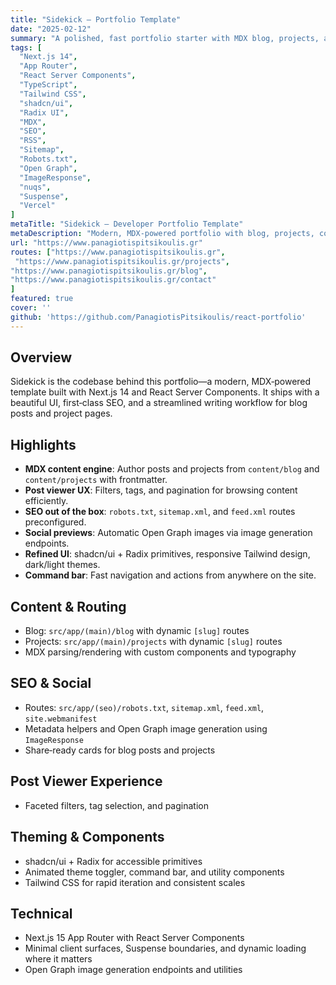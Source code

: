 ```yaml
---
title: "Sidekick — Portfolio Template"
date: "2025-02-12"
summary: "A polished, fast portfolio starter with MDX blog, projects, and first‑class SEO."
tags: [
  "Next.js 14",
  "App Router",
  "React Server Components",
  "TypeScript",
  "Tailwind CSS",
  "shadcn/ui",
  "Radix UI",
  "MDX",
  "SEO",
  "RSS",
  "Sitemap",
  "Robots.txt",
  "Open Graph",
  "ImageResponse",
  "nuqs",
  "Suspense",
  "Vercel"
]
metaTitle: "Sidekick — Developer Portfolio Template"
metaDescription: "Modern, MDX‑powered portfolio with blog, projects, command bar, and built‑in SEO."
url: "https://www.panagiotispitsikoulis.gr"
routes: ["https://www.panagiotispitsikoulis.gr",
 "https://www.panagiotispitsikoulis.gr/projects", 
"https://www.panagiotispitsikoulis.gr/blog", 
"https://www.panagiotispitsikoulis.gr/contact"
]
featured: true
cover: ''
github: 'https://github.com/PanagiotisPitsikoulis/react-portfolio'
---
```


## Overview

Sidekick is the codebase behind this portfolio—a modern, MDX‑powered template built with Next.js 14 and React Server Components. It ships with a beautiful UI, first‑class SEO, and a streamlined writing workflow for blog posts and project pages.

## Highlights

- **MDX content engine**: Author posts and projects from `content/blog` and `content/projects` with frontmatter.
- **Post viewer UX**: Filters, tags, and pagination for browsing content efficiently.
- **SEO out of the box**: `robots.txt`, `sitemap.xml`, and `feed.xml` routes preconfigured.
- **Social previews**: Automatic Open Graph images via image generation endpoints.
- **Refined UI**: shadcn/ui + Radix primitives, responsive Tailwind design, dark/light themes.
- **Command bar**: Fast navigation and actions from anywhere on the site.

## Content & Routing

- Blog: `src/app/(main)/blog` with dynamic `[slug]` routes
- Projects: `src/app/(main)/projects` with dynamic `[slug]` routes
- MDX parsing/rendering with custom components and typography

## SEO & Social

- Routes: `src/app/(seo)/robots.txt`, `sitemap.xml`, `feed.xml`, `site.webmanifest`
- Metadata helpers and Open Graph image generation using `ImageResponse`
- Share‑ready cards for blog posts and projects

## Post Viewer Experience

- Faceted filters, tag selection, and pagination

## Theming & Components

- shadcn/ui + Radix for accessible primitives
- Animated theme toggler, command bar, and utility components
- Tailwind CSS for rapid iteration and consistent scales

## Technical

- Next.js 15 App Router with React Server Components
- Minimal client surfaces, Suspense boundaries, and dynamic loading where it matters
- Open Graph image generation endpoints and utilities
